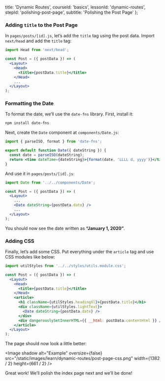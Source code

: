 
  title: 'Dynamic Routes',
  courseId: 'basics',
  lessonId: 'dynamic-routes',
  stepId: 'polishing-post-page',
  subtitle: 'Polishing the Post Page'
};

### Adding `title` to the Post Page

In `pages/posts/[id].js`, let’s add the `title` tag using the post data. Import `next/head` and add the `title` tag:

```jsx
import Head from 'next/head';

const Post = ({ postData }) => (
  <Layout>
    <Head>
      <title>{postData.title}</title>
    </Head>
    ...
  </Layout>
);
```

### Formatting the Date

To format the date, we’ll use the `date-fns` library. First, install it:

```bash
npm install date-fns
```

Next, create the `Date` component at `components/Date.js`:

```jsx
import { parseISO, format } from 'date-fns';

export default function Date({ dateString }) {
  const date = parseISO(dateString);
  return <time dateTime={dateString}>{format(date, 'LLLL d, yyyy')}</time>;
}
```

And use it in `pages/posts/[id].js`:

```jsx
import Date from '../../components/Date';

const Post = ({ postData }) => (
  <Layout>
    ...
    <Date dateString={postData.date} />
    ...
  </Layout>
);
```

You should now see the date written as **“January 1, 2020”**.

### Adding CSS

Finally, let’s add some CSS. Put everything under the `article` tag and use CSS modules like below:

```jsx
import utilStyles from '../../styles/utils.module.css';

const Post = ({ postData }) => (
  <Layout>
    <Head>
      <title>{postData.title}</title>
    </Head>
    <article>
      <h1 className={utilStyles.headingXl}>{postData.title}</h1>
      <div className={utilStyles.lightText}>
        <Date dateString={postData.date} />
      </div>
      <div dangerouslySetInnerHTML={{ __html: postData.contentHtml }} />
    </article>
  </Layout>
);
```

The page should now look a little better:

<Image
  shadow
  alt="Example"
  oversize={false}
  src="/static/images/learn/dynamic-routes/post-page-css.png"
  width={1382 / 2}
  height={661 / 2}
/>

Great work! We’ll polish the index page next and we’ll be done!

